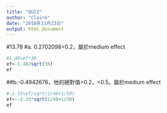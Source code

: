 ```yaml
---
title: "QUIZ"
author: "Claire"
date: "2018年11月23日"
output: html_document
---
```


#13.78
#a. 0.2702098>0.2，屬於medium effect
```r
#1.48=ef*30
ef<-1.48/sqrt(30)
ef
```

##b.-0.4942676，他的絕對值>0.2，<0.5。屬於medium effect
```r
#-2.33=ef/sqrt(1/40+1/50)
ef<--2.33*sqrt(1/40+1/50)
ef
```